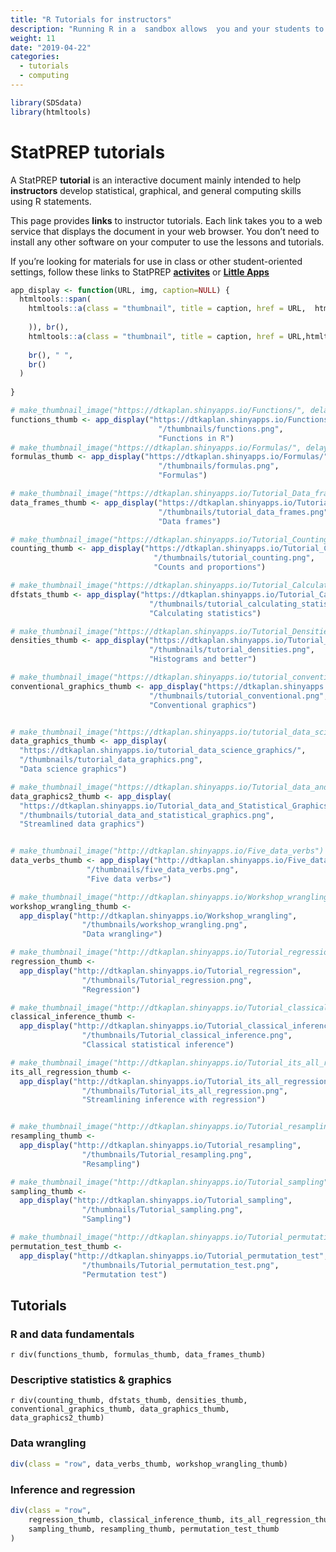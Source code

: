 ```yaml
---
title: "R Tutorials for instructors"
description: "Running R in a  sandbox allows  you and your students to see what a command language can do, without letting it run away from you."
weight: 11
date: "2019-04-22"
categories:
  - tutorials
  - computing
---
```


```r
library(SDSdata)
library(htmltools) 
```

<!--0 “default”, “cerulean”, “journal”, “flatly”, “readable”, “spacelab”, “united”, “cosmo”, “lumen”, “paper”, “sandstone”, “simplex”, “yeti” -->

<!-- Make the /thumbnails with `make_thumbnail_image()` in SDSdata, e.g.
make_thumbnail_image("https://dtkaplan.shinyapps.io/Starbucks/#section-visualizing-starbucks-locations", delay = 10)
-->

# StatPREP tutorials

A StatPREP **tutorial** is an interactive document mainly intended to help **instructors** develop statistical, graphical, and general computing skills using R statements. 

This page provides **links** to instructor tutorials. Each link takes you to a web service that displays the document in your web browser. You don't need to install any other software on your computer to use the lessons and tutorials.

If you're looking for materials for use in class or other student-oriented settings, follow these links to StatPREP [**activites**](/categories/activities) or [**Little Apps**](/categories/little-app) 



```r
app_display <- function(URL, img, caption=NULL) {
  htmltools::span(
    htmltools::a(class = "thumbnail", title = caption, href = URL,  htmltools::span(class = ifelse( !is.null(caption), "caption", ""),
                                                                                    ifelse(!is.null(caption), caption, "")
    )), br(),
    htmltools::a(class = "thumbnail", title = caption, href = URL,htmltools::img(src = img, width = "50%")),
    
    br(), " ",
    br()
  )
  
}

# make_thumbnail_image("https://dtkaplan.shinyapps.io/Functions/", delay = 10)
functions_thumb <- app_display("https://dtkaplan.shinyapps.io/Functions/",
                                 "/thumbnails/functions.png",
                                 "Functions in R")
# make_thumbnail_image("https://dtkaplan.shinyapps.io/Formulas/", delay = 10)
formulas_thumb <- app_display("https://dtkaplan.shinyapps.io/Formulas/",
                                 "/thumbnails/formulas.png",
                                 "Formulas")

# make_thumbnail_image("https://dtkaplan.shinyapps.io/Tutorial_Data_frames/", delay = 10)
data_frames_thumb <- app_display("https://dtkaplan.shinyapps.io/Tutorial_data_frames/",
                                 "/thumbnails/tutorial_data_frames.png",
                                 "Data frames")

# make_thumbnail_image("https://dtkaplan.shinyapps.io/Tutorial_Counting/", delay = 10)
counting_thumb <- app_display("https://dtkaplan.shinyapps.io/Tutorial_Counting/",
                                "/thumbnails/tutorial_counting.png", 
                                "Counts and proportions")

# make_thumbnail_image("https://dtkaplan.shinyapps.io/Tutorial_Calculating_statistics/")
dfstats_thumb <- app_display("https://dtkaplan.shinyapps.io/Tutorial_Calculating_statistics/",
                               "/thumbnails/tutorial_calculating_statistics.png",
                               "Calculating statistics")

# make_thumbnail_image("https://dtkaplan.shinyapps.io/Tutorial_Densities/")
densities_thumb <- app_display("https://dtkaplan.shinyapps.io/Tutorial_Densities/",
                               "/thumbnails/tutorial_densities.png",
                               "Histograms and better")

# make_thumbnail_image("https://dtkaplan.shinyapps.io/tutorial_conventional_graphics/#section-histogram")
conventional_graphics_thumb <- app_display("https://dtkaplan.shinyapps.io/tutorial_conventional_graphics/",
                               "/thumbnails/tutorial_conventional.png",
                               "Conventional graphics")


# make_thumbnail_image("https://dtkaplan.shinyapps.io/tutorial_data_science_graphics/#section-graphics-for-descriptive-statistics")
data_graphics_thumb <- app_display(
  "https://dtkaplan.shinyapps.io/tutorial_data_science_graphics/", 
  "/thumbnails/tutorial_data_graphics.png",
  "Data science graphics")

# make_thumbnail_image("https://dtkaplan.shinyapps.io/Tutorial_data_and_Statistical_Graphics")
data_graphics2_thumb <- app_display(
  "https://dtkaplan.shinyapps.io/Tutorial_data_and_Statistical_Graphics",
  "/thumbnails/tutorial_data_and_statistical_graphics.png",
  "Streamlined data graphics")


# make_thumbnail_image("http://dtkaplan.shinyapps.io/Five_data_verbs")
data_verbs_thumb <- app_display("http://dtkaplan.shinyapps.io/Five_data_verbs", 
                 "/thumbnails/five_data_verbs.png",
                 "Five data verbs✐")

# make_thumbnail_image("http://dtkaplan.shinyapps.io/Workshop_wrangling")
workshop_wrangling_thumb <- 
  app_display("http://dtkaplan.shinyapps.io/Workshop_wrangling", 
                "/thumbnails/workshop_wrangling.png",
                "Data wrangling✐")

# make_thumbnail_image("http://dtkaplan.shinyapps.io/Tutorial_regression")
regression_thumb <- 
  app_display("http://dtkaplan.shinyapps.io/Tutorial_regression", 
                "/thumbnails/Tutorial_regression.png",
                "Regression")

# make_thumbnail_image("http://dtkaplan.shinyapps.io/Tutorial_classical_inference")
classical_inference_thumb <- 
  app_display("http://dtkaplan.shinyapps.io/Tutorial_classical_inference", 
                "/thumbnails/Tutorial_classical_inference.png",
                "Classical statistical inference")

# make_thumbnail_image("http://dtkaplan.shinyapps.io/Tutorial_its_all_regression")
its_all_regression_thumb <- 
  app_display("http://dtkaplan.shinyapps.io/Tutorial_its_all_regression", 
                "/thumbnails/Tutorial_its_all_regression.png",
                "Streamlining inference with regression")


# make_thumbnail_image("http://dtkaplan.shinyapps.io/Tutorial_resampling")
resampling_thumb <- 
  app_display("http://dtkaplan.shinyapps.io/Tutorial_resampling", 
                "/thumbnails/Tutorial_resampling.png",
                "Resampling")

# make_thumbnail_image("http://dtkaplan.shinyapps.io/Tutorial_sampling")
sampling_thumb <- 
  app_display("http://dtkaplan.shinyapps.io/Tutorial_sampling", 
                "/thumbnails/Tutorial_sampling.png",
                "Sampling")

# make_thumbnail_image("http://dtkaplan.shinyapps.io/Tutorial_permutation_test")
permutation_test_thumb <- 
  app_display("http://dtkaplan.shinyapps.io/Tutorial_permutation_test", 
                "/thumbnails/Tutorial_permutation_test.png",
                "Permutation test")

```

## Tutorials

### R and data fundamentals



`r div(functions_thumb, formulas_thumb, data_frames_thumb)`

    
### Descriptive statistics & graphics


`r div(counting_thumb, dfstats_thumb, densities_thumb, conventional_graphics_thumb, data_graphics_thumb, data_graphics2_thumb)`


### Data wrangling

```r
div(class = "row", data_verbs_thumb, workshop_wrangling_thumb)
```

### Inference and regression

```r
div(class = "row", 
    regression_thumb, classical_inference_thumb, its_all_regression_thumb,
    sampling_thumb, resampling_thumb, permutation_test_thumb
)
```







